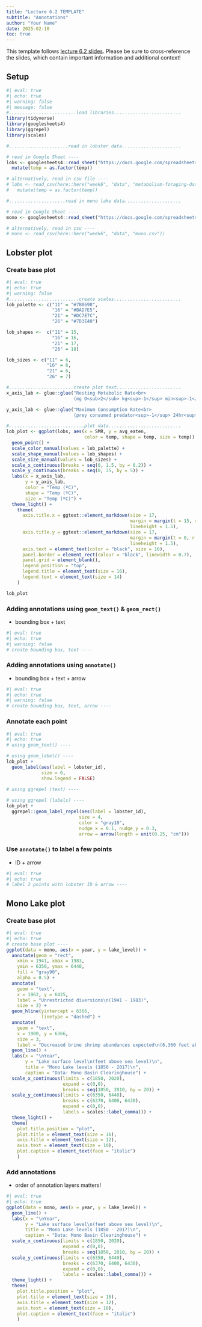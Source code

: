 ```yaml
---
title: "Lecture 6.2 TEMPLATE"
subtitle: "Annotations"
author: "Your Name"
date: 2025-02-10
toc: true
---
```


::: {.callout-note}
This template follows [lecture 6.2 slides](https://eds-240-data-viz.github.io/course-materials/lecture-slides/lecture6.2-annotations-slides.html#/title-slide){target="_blank"}. Please be sure to cross-reference the slides, which contain important information and additional context!
:::

## Setup

```r
#| eval: true
#| echo: true
#| warning: false
#| message: false
#.........................load libraries.........................
library(tidyverse)
library(googlesheets4)
library(ggrepel)
library(scales)

#......................read in lobster data......................

# read in Google Sheet ----
lobs <- googlesheets4::read_sheet("https://docs.google.com/spreadsheets/d/1DkDVcl_9rlaqznHfa_v1V1jtZqcuL75Q6wvAHpnCHuk/edit#gid=2143433533") |>
  mutate(temp = as.factor(temp))

# alternatively, read in csv file ----
# lobs <- read_csv(here::here("week6", "data", "metabolism-foraging-data.csv")) |>
#   mutate(temp = as.factor(temp))

#.....................read in mono lake data.....................

# read in Google Sheet ----
mono <- googlesheets4::read_sheet("https://docs.google.com/spreadsheets/d/1o0-89RFp2rI2y8hMQWy-kquf_VIzidmhmVDXQ02JjCA/edit#gid=164128885")

# alternatively, read in csv ----
# mono <- read_csv(here::here("week6", "data", "mono.csv"))
```

## Lobster plot

### Create base plot

```r
#| eval: true
#| echo: true
#| warning: false
#..........................create scales.........................
lob_palette <- c("11" = "#7B8698",
                 "16" = "#BAD7E5",
                 "21" = "#DC7E7C",
                 "26" = "#7D3E40")

lob_shapes <-  c("11" = 15,
                 "16" = 16,
                 "21" = 17,
                 "26" = 18)

lob_sizes <- c("11" = 6,
               "16" = 6,
               "21" = 6,
               "26" = 7)

#........................create plot text........................
x_axis_lab <- glue::glue("Resting Metabolic Rate<br>
                         (mg O<sub>2</sub> kg<sup>-1</sup> min<sup>-1</sup>)")

y_axis_lab <- glue::glue("Maximum Consumption Rate<br>
                         (prey consumed predator<sup>-1</sup> 24hr<sup>-1</sup>)")

#............................plot data...........................
lob_plot <- ggplot(lobs, aes(x = SMR, y = avg_eaten,
                             color = temp, shape = temp, size = temp)) +
  geom_point() +
  scale_color_manual(values = lob_palette) +
  scale_shape_manual(values = lob_shapes) +
  scale_size_manual(values = lob_sizes) +
  scale_x_continuous(breaks = seq(0, 1.5, by = 0.2)) +
  scale_y_continuous(breaks = seq(0, 35, by = 5)) +
  labs(x = x_axis_lab,
       y = y_axis_lab,
       color = "Temp (ºC)",
       shape = "Temp (ºC)",
       size = "Temp (ºC)") +
  theme_light() +
    theme(
      axis.title.x = ggtext::element_markdown(size = 17,
                                              margin = margin(t = 15, r = 0, b = 0, l = 0),
                                              lineheight = 1.5),
      axis.title.y = ggtext::element_markdown(size = 17,
                                              margin = margin(t = 0, r = 15, b = 0, l = 0),
                                              lineheight = 1.5),
      axis.text = element_text(color = "black", size = 16),
      panel.border = element_rect(colour = "black", linewidth = 0.7),
      panel.grid = element_blank(),
      legend.position = "top",
      legend.title = element_text(size = 16),
      legend.text = element_text(size = 14)
    )

lob_plot
```

### Adding annotations using `geom_text()` & `geom_rect()`

- bounding box + text

```r
#| eval: true
#| echo: true
#| warning: false
# create bounding box, text ----
```

### Adding annotations using `annotate()`

- bounding box + text + arrow

```r
#| eval: true
#| echo: true
#| warning: false
# create bounding box, text, arrow ----
```

### Annotate each point

```r
#| eval: true
#| echo: true
# using geom_text() ----

# using geom_label() ----
lob_plot +
  geom_label(aes(label = lobster_id),
             size = 6,
             show.legend = FALSE)

# using ggrepel (text) ----
  
# using ggrepel (labels) ----
lob_plot +
  ggrepel::geom_label_repel(aes(label = lobster_id),
                           size = 4,
                           color = "gray10",
                           nudge_x = 0.1, nudge_y = 0.3,
                           arrow = arrow(length = unit(0.25, "cm")))
```

### Use `annotate()` to label a few points

- ID + arrow

```r
#| eval: true
#| echo: true
# label 2 points with lobster ID & arrow ----
```

## Mono Lake plot

### Create base plot 

```r
#| eval: true
#| echo: true
# create base plot ----
ggplot(data = mono, aes(x = year, y = lake_level)) +
  annotate(geom = "rect",
    xmin = 1941, xmax = 1983, 
    ymin = 6350, ymax = 6440,
    fill = "gray90",
    alpha = 0.5) +
  annotate(
    geom = "text",
    x = 1962, y = 6425, 
    label = "Unrestricted diversions\n(1941 - 1983)", 
    size = 3) +
  geom_hline(yintercept = 6366,
             linetype = "dashed") +
  annotate(
    geom = "text", 
    x = 1900, y = 6366, 
    size = 3, 
    label = "Decreased brine shrimp abundances expected\n(6,360 feet above sea level)") +
  geom_line() +
  labs(x = "\nYear",
       y = "Lake surface level\n(feet above sea level)\n",
       title = "Mono Lake levels (1850 - 2017)\n",
       caption = "Data: Mono Basin Clearinghouse") +
  scale_x_continuous(limits = c(1850, 2020),
                     expand = c(0,0),
                     breaks = seq(1850, 2010, by = 20)) +
  scale_y_continuous(limits = c(6350, 6440),
                     breaks = c(6370, 6400, 6430),
                     expand = c(0,0),
                     labels = scales::label_comma()) +
  theme_light() +
  theme(
    plot.title.position = "plot",
    plot.title = element_text(size = 16),
    axis.title = element_text(size = 12),
    axis.text = element_text(size = 10),
    plot.caption = element_text(face = "italic")
    ) 
```

### Add annotations

- order of annotation layers matters!

```r
#| eval: true
#| echo: true
ggplot(data = mono, aes(x = year, y = lake_level)) +
  geom_line() +
  labs(x = "\nYear",
       y = "Lake surface level\n(feet above sea level)\n",
       title = "Mono Lake levels (1850 - 2017)\n",
       caption = "Data: Mono Basin Clearinghouse") +
  scale_x_continuous(limits = c(1850, 2020),
                     expand = c(0,0),
                     breaks = seq(1850, 2010, by = 20)) +
  scale_y_continuous(limits = c(6350, 6440),
                     breaks = c(6370, 6400, 6430),
                     expand = c(0,0),
                     labels = scales::label_comma()) +
  theme_light() +
  theme(
    plot.title.position = "plot",
    plot.title = element_text(size = 16),
    axis.title = element_text(size = 12),
    axis.text = element_text(size = 10),
    plot.caption = element_text(face = "italic")
    )
```
